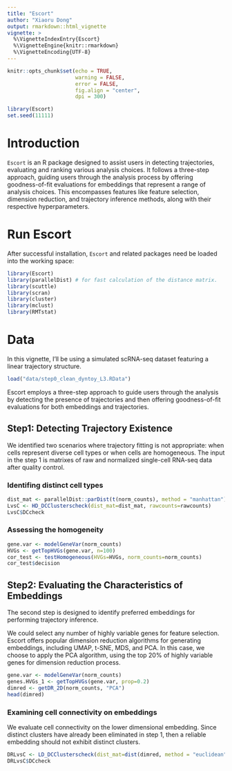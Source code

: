 ```yaml
---
title: "Escort"
author: "Xiaoru Dong"
output: rmarkdown::html_vignette
vignette: >
  %\VignetteIndexEntry{Escort}
  %\VignetteEngine{knitr::rmarkdown}
  %\VignetteEncoding{UTF-8}
---
```


```r
knitr::opts_chunk$set(echo = TRUE,
                      warning = FALSE, 
                      error = FALSE, 
                      fig.align = "center", 
                      dpi = 300)
```


```r
library(Escort)
set.seed(11111)
```

# Introduction

`Escort` is an R package designed to assist users in detecting trajectories, evaluating and ranking various analysis choices. It follows a three-step approach, guiding users through the analysis process by offering goodness-of-fit evaluations for embeddings that represent a range of analysis choices. This encompasses features like feature selection, dimension reduction, and trajectory inference methods, along with their respective hyperparameters.


# Run Escort
After successful installation, `Escort` and related packages need be loaded into the working space:

```r
library(Escort)
library(parallelDist) # for fast calculation of the distance matrix.
library(scuttle)
library(scran)
library(cluster)
library(mclust)
library(RMTstat)
```


# Data 
In this vignette, I'll be using a simulated scRNA-seq dataset featuring a linear trajectory structure.

```r
load("data/step0_clean_dyntoy_L3.RData")
```

Escort employs a three-step approach to guide users through the analysis by detecting the presence of trajectories and then offering goodness-of-fit evaluations for both embeddings and trajectories. 

## Step1: Detecting Trajectory Existence 

We identified two scenarios where trajectory fitting is not appropriate: when cells represent diverse cell types or when cells are homogeneous. The input in the step 1 is matrixes of raw and normalized single-cell RNA-seq data after quality control. 

### Identifing distinct cell types
```r
dist_mat <- parallelDist::parDist(t(norm_counts), method = "manhattan")
LvsC <- HD_DCClusterscheck(dist_mat=dist_mat, rawcounts=rawcounts)
LvsC$DCcheck
```

### Assessing the homogeneity 
```r
gene.var <- modelGeneVar(norm_counts)
HVGs <- getTopHVGs(gene.var, n=100)
cor_test <- testHomogeneous(HVGs=HVGs, norm_counts=norm_counts)
cor_test$decision
```

## Step2: Evaluating the Characteristics of Embeddings
The second step is designed to identify preferred embeddings for performing trajectory inference. 

We could select any number of highly variable genes for feature selection. Escort offers popular dimension reduction algorithms for generating embeddings, including UMAP, t-SNE, MDS, and PCA. In this case, we choose to apply the PCA algorithm, using the top 20% of highly variable genes for dimension reduction process.

```r
gene.var <- modelGeneVar(norm_counts)
genes.HVGs_1 <- getTopHVGs(gene.var, prop=0.2)
dimred <- getDR_2D(norm_counts, "PCA")
head(dimred)
```


### Examining cell connectivity on embeddings

We evaluate cell connectivity on the lower dimensional embedding. Since distinct clusters have already been eliminated in step 1, then a reliable embedding should not exhibit distinct clusters. 

```r
DRLvsC <- LD_DCClusterscheck(dist_mat=dist(dimred, method = "euclidean"), DRdims=dimred, connectedCells = 1)
DRLvsC$DCcheck
```



